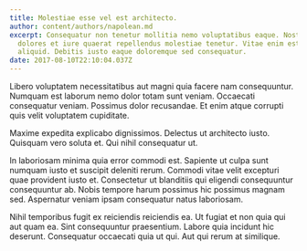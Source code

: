 ```yaml
---
title: Molestiae esse vel est architecto.
author: content/authors/napolean.md
excerpt: Consequatur non tenetur mollitia nemo voluptatibus eaque. Nostrum
  dolores et iure quaerat repellendus molestiae tenetur. Vitae enim est sed
  aliquid. Debitis iusto eaque doloremque sed consequatur.
date: 2017-08-10T22:10:04.037Z
---
```

Libero voluptatem necessitatibus aut magni quia facere nam consequuntur. Numquam est laborum nemo dolor totam sunt veniam. Occaecati consequatur veniam. Possimus dolor recusandae. Et enim atque corrupti quis velit voluptatem cupiditate.
 Maxime expedita explicabo dignissimos. Delectus ut architecto iusto. Quisquam vero soluta et. Qui nihil consequatur ut.
 In laboriosam minima quia error commodi est. Sapiente ut culpa sunt numquam iusto et suscipit deleniti rerum. Commodi vitae velit excepturi quae provident iusto et. Consectetur ut blanditiis qui eligendi consequuntur consequuntur ab. Nobis tempore harum possimus hic possimus magnam sed. Aspernatur veniam ipsam consequatur natus laboriosam.
 Nihil temporibus fugit ex reiciendis reiciendis ea. Ut fugiat et non quia qui aut quam ea. Sint consequuntur praesentium. Labore quia incidunt hic deserunt. Consequatur occaecati quia ut qui. Aut qui rerum at similique.